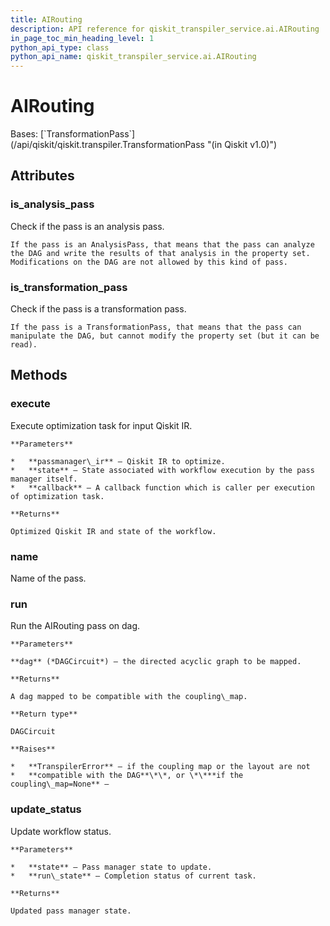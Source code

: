 ```yaml
---
title: AIRouting
description: API reference for qiskit_transpiler_service.ai.AIRouting
in_page_toc_min_heading_level: 1
python_api_type: class
python_api_name: qiskit_transpiler_service.ai.AIRouting
---
```


# AIRouting

<Class id="qiskit_transpiler_service.ai.AIRouting" isDedicatedPage={true} signature="qiskit\_transpiler\_service.ai.AIRouting(*\*args*, *\*\*kwargs*)" modifiers="class">
  Bases: [`TransformationPass`](/api/qiskit/qiskit.transpiler.TransformationPass "(in Qiskit v1.0)")

  ## Attributes

  ### is\_analysis\_pass

  <Attribute id="qiskit_transpiler_service.ai.AIRouting.is_analysis_pass">
    Check if the pass is an analysis pass.

    If the pass is an AnalysisPass, that means that the pass can analyze the DAG and write the results of that analysis in the property set. Modifications on the DAG are not allowed by this kind of pass.
  </Attribute>

  ### is\_transformation\_pass

  <Attribute id="qiskit_transpiler_service.ai.AIRouting.is_transformation_pass">
    Check if the pass is a transformation pass.

    If the pass is a TransformationPass, that means that the pass can manipulate the DAG, but cannot modify the property set (but it can be read).
  </Attribute>

  ## Methods

  ### execute

  <Function id="qiskit_transpiler_service.ai.AIRouting.execute" signature="execute(*passmanager\_ir: [Any](https://docs.python.org/3/library/typing.html#typing.Any \&#x22;(in Python v3.12)\&#x22;)*, *state: [PassManagerState](https://docs.quantum.ibm.com/api/qiskit/qiskit.passmanager.PassManagerState \&#x22;(in Qiskit v1.0)\&#x22;)*, *callback: [Callable](https://docs.python.org/3/library/collections.abc.html#collections.abc.Callable \&#x22;(in Python v3.12)\&#x22;) | [None](https://docs.python.org/3/library/constants.html#None \&#x22;(in Python v3.12)\&#x22;) = None*) → [tuple](https://docs.python.org/3/library/stdtypes.html#tuple \&#x22;(in Python v3.12)\&#x22;)\[[Any](https://docs.python.org/3/library/typing.html#typing.Any \&#x22;(in Python v3.12)\&#x22;), [PassManagerState](https://docs.quantum.ibm.com/api/qiskit/qiskit.passmanager.PassManagerState \&#x22;(in Qiskit v1.0)\&#x22;)]">
    Execute optimization task for input Qiskit IR.

    **Parameters**

    *   **passmanager\_ir** – Qiskit IR to optimize.
    *   **state** – State associated with workflow execution by the pass manager itself.
    *   **callback** – A callback function which is caller per execution of optimization task.

    **Returns**

    Optimized Qiskit IR and state of the workflow.
  </Function>

  ### name

  <Function id="qiskit_transpiler_service.ai.AIRouting.name" signature="name() → [str](https://docs.python.org/3/library/stdtypes.html#str \&#x22;(in Python v3.12)\&#x22;)">
    Name of the pass.
  </Function>

  ### run

  <Function id="qiskit_transpiler_service.ai.AIRouting.run" signature="run(*dag*)">
    Run the AIRouting pass on dag.

    **Parameters**

    **dag** (*DAGCircuit*) – the directed acyclic graph to be mapped.

    **Returns**

    A dag mapped to be compatible with the coupling\_map.

    **Return type**

    DAGCircuit

    **Raises**

    *   **TranspilerError** – if the coupling map or the layout are not
    *   **compatible with the DAG**\*\*, or \*\***if the coupling\_map=None** –
  </Function>

  ### update\_status

  <Function id="qiskit_transpiler_service.ai.AIRouting.update_status" signature="update\_status(*state: [PassManagerState](https://docs.quantum.ibm.com/api/qiskit/qiskit.passmanager.PassManagerState \&#x22;(in Qiskit v1.0)\&#x22;)*, *run\_state: RunState*) → [PassManagerState](https://docs.quantum.ibm.com/api/qiskit/qiskit.passmanager.PassManagerState \&#x22;(in Qiskit v1.0)\&#x22;)">
    Update workflow status.

    **Parameters**

    *   **state** – Pass manager state to update.
    *   **run\_state** – Completion status of current task.

    **Returns**

    Updated pass manager state.
  </Function>
</Class>

